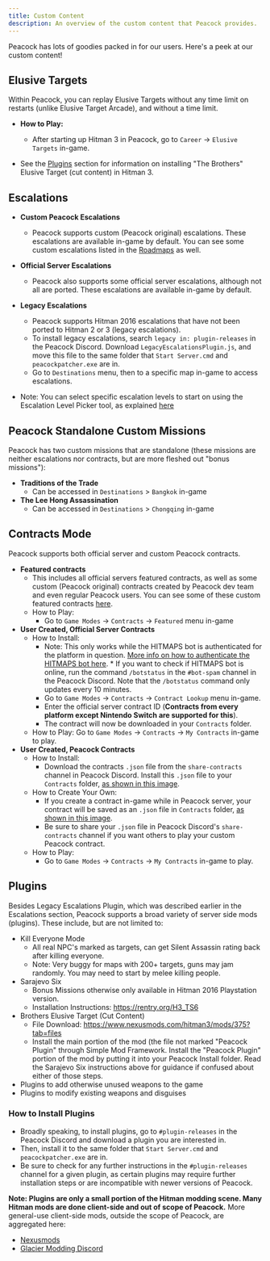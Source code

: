 ```yaml
---
title: Custom Content
description: An overview of the custom content that Peacock provides.
---
```


Peacock has lots of goodies packed in for our users.
Here's a peek at our custom content!

## Elusive Targets

Within Peacock, you can replay Elusive Targets without any time limit on restarts (unlike Elusive Target Arcade), and without a time limit.
* **How to Play:** 
	* After starting up Hitman 3 in Peacock, go to `Career` -> `Elusive Targets` in-game.
	
* See the [Plugins](custom-content#plugins) section for information on installing "The Brothers" Elusive Target (cut content) in Hitman 3.


## Escalations

* **Custom Peacock Escalations**
  * Peacock supports custom (Peacock original) escalations. These escalations are available in-game by default. You can see some custom escalations listed in the [Roadmaps](https://thepeacockproject.org/wiki/roadmaps) as well.

* **Official Server Escalations**
    * Peacock also supports some official server escalations, although not all are ported. These escalations are available in-game by default.
* **Legacy Escalations**
    * Peacock supports Hitman 2016 escalations that have not been ported to Hitman 2 or 3 (legacy escalations).
    * To install legacy escalations, search `legacy in: plugin-releases` in the Peacock Discord. Download `LegacyEscalationsPlugin.js`, and move this file to the same folder that `Start Server.cmd` and `peacockpatcher.exe` are in.
    * Go to `Destinations` menu, then to a specific map in-game to access escalations.

* Note: You can select specific escalation levels to start on using the Escalation Level Picker tool, as explained [here](https://thepeacockproject.org/wiki/intel/#loadout-profiles--escalation-level-picker)

## Peacock Standalone Custom Missions

Peacock has two custom missions that are standalone (these missions are neither escalations nor contracts, but are more fleshed out "bonus missions"):
* **Traditions of the Trade**
  * Can be accessed in `Destinations` > `Bangkok` in-game
* **The Lee Hong Assassination**
  * Can be accessed in `Destinations` > `Chongqing` in-game

## Contracts Mode

Peacock supports both official server and custom Peacock contracts.

* **Featured contracts**
  * This includes all official servers featured contracts, as well as some custom (Peacock original) contracts created by Peacock dev team and even regular Peacock users. You can see some of these custom featured contracts [here](https://thepeacockproject.org/wiki/roadmaps).
  * How to Play: 
    * Go to `Game Modes` -> `Contracts` -> `Featured` menu in-game
* **User Created, Official Server Contracts**
  * How to Install: 
      * Note: This only works while the HITMAPS bot is authenticated for the platform in question. [More info on how to authenticate the HITMAPS bot here](https://bot.hitmaps.com/).
			* If you want to check if HITMAPS bot is online, run the command `/botstatus` in the `#bot-spam` channel in the Peacock Discord. Note that the `/botstatus` command only updates every 10 minutes.
      * Go to `Game Modes` -> `Contracts` -> `Contract Lookup` menu in-game. 
	  * Enter the official server contract ID (**Contracts from every platform except Nintendo Switch are supported for this**). 
	  * The contract will now be downloaded in your `Contracts` folder. 
  * How to Play: Go to `Game Modes` -> `Contracts` -> `My Contracts` in-game to play.
* **User Created, Peacock Contracts**
  * How to Install: 
    * Download the contracts `.json` file from the `share-contracts` channel in Peacock Discord. Install this `.json` file to your `Contracts` folder, [as shown in this image](https://media.discordapp.net/attachments/833505136290299935/991101789426421760/unknown.png).
  * How to Create Your Own: 
    * If you create a contract in-game while in Peacock server, your contract will be saved as an `.json` file in `Contracts` folder, [as shown in this image](https://media.discordapp.net/attachments/833505136290299935/991101789426421760/unknown.png). 
    * Be sure to share your `.json` file in Peacock Discord's `share-contracts` channel if you want others to play your custom Peacock contract.
  * How to Play: 
    * Go to `Game Modes` -> `Contracts` -> `My Contracts` in-game to play.

## Plugins

Besides Legacy Escalations Plugin, which was described earlier in the Escalations section, Peacock supports a broad variety of 	server side mods (plugins). These include, but are not limited to:
* Kill Everyone Mode
  * All real NPC's marked as targets, can get Silent Assassin rating back after killing everyone.
  * Note: Very buggy for maps with 200+ targets, guns may jam randomly. You may need to start by melee killing people.
* Sarajevo Six
  * Bonus Missions otherwise only available in Hitman 2016 Playstation version.
  * Installation Instructions: https://rentry.org/H3_TS6
* Brothers Elusive Target (Cut Content)
  * File Download: https://www.nexusmods.com/hitman3/mods/375?tab=files
  * Install the main portion of the mod (the file not marked "Peacock Plugin" through Simple Mod Framework. Install the "Peacock Plugin" portion of the mod by putting it into your Peacock Install folder. Read the Sarajevo Six instructions above for guidance if confused about either of those steps.
* Plugins to add otherwise unused weapons to the game
* Plugins to modify existing weapons and disguises
### How to Install Plugins
* Broadly speaking, to install plugins, go to `#plugin-releases` in the Peacock Discord and download a plugin you are interested in. 
* Then, install it to the same folder that `Start Server.cmd` and `peacockpatcher.exe` are in.
* Be sure to check for any further instructions in the `#plugin-releases` channel for a given plugin, as certain plugins may require further installation steps or are incompatible with newer versions of Peacock.

**Note: Plugins are only a small portion of the Hitman modding scene. Many Hitman mods are done client-side and out of scope of Peacock.** More general-use client-side mods, outside the scope of Peacock, are aggregated here: 
  * [Nexusmods](https://www.nexusmods.com/hitman3)
  * [Glacier Modding Discord](https://discord.com/invite/6UDtuYhZP6)

